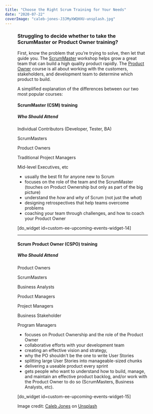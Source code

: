 ```yaml
---
title: "Choose the Right Scrum Training for Your Needs"
date: "2020-07-22"
coverImage: "caleb-jones-J3JMyXWQHXU-unsplash.jpg"
---
```




<Figure
  src={CalebJonesJ3JMyXWQHXUUnsplash}
  alt="Different paths image - Photo by Caleb Jones on Unsplash"
  caption="Different paths image - Photo by Caleb Jones on Unsplash"
/>


### Struggling to decide whether to take the ScrumMaster or Product Owner training?

First, know the problem that you’re trying to solve, then let that guide you. The [ScrumMaster](/certified-scrummaster-csm-training "Certified ScrumMaster (CSM) Training") workshop helps grow a great team that can build a high quality product rapidly. The [Product Owner](/certified-scrum-product-owner-cspo-training "Certified Scrum Product Owner (CSPO) Training") course is all about working with the customers, stakeholders, and development team to determine which product to build.

A simplified explanation of the differences between our two most popular courses:

#### ScrumMaster (CSM) training

##### Who Should Attend

Individual Contributors (Developer, Tester, BA)

ScrumMasters

Product Owners

Traditional Project Managers

Mid-level Executives, etc

- usually the best fit for anyone new to Scrum
- focuses on the role of the team and the ScrumMaster (touches on Product Ownership but only as part of the big picture)
- understand the _how_ and _why_ of Scrum (not just the _what_)
- designing retrospectives that help teams overcome problems
- coaching your team through challenges, and how to coach your Product Owner

\[do\_widget id=custom-ee-upcoming-events-widget-14\]

* * *

#### Scrum Product Owner (CSPO) training

##### Who Should Attend

Product Owners

ScrumMasters

Business Analysts

Product Managers

Project Managers

Business Stakeholder

Program Managers

- focuses on Product Ownership and the role of the Product Owner
- collaborative efforts with your development team
- creating an effective vision and strategy,
- why the PO shouldn't be the one to write User Stories
- splitting large User Stories into manageable-sized chunks
- delivering a useable product every sprint
- gets people who want to understand how to build, manage, and maintain an effective product backlog, and/or work with the Product Owner to do so (ScrumMasters, Business Analysts, etc).

\[do\_widget id=custom-ee-upcoming-events-widget-15\]

Image credit: [Caleb Jones](external:https://unsplash.com/@gcalebjones?utm_source=unsplash&utm_medium=referral&utm_content=creditCopyText) on [Unsplash](external:https://unsplash.com/s/photos/choice?utm_source=unsplash&utm_medium=referral&utm_content=creditCopyText)
